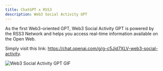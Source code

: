 ```yaml
---
title: ChatGPT x RSS3
description: Web3 Social Activity GPT
---
```


As the first Web3-oriented GPT, Web3 Social Activity GPT is powered by the RSS3 Network and helps you access real-time information available on the Open Web.

Simply visit this link: https://chat.openai.com/g/g-c5Jjd7XLV-web3-social-activity.

![Web3 Social Activity GPT GIF](./assets/web3-social-activity.png)
